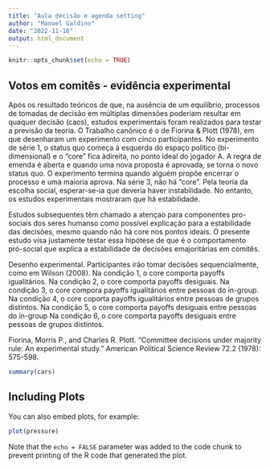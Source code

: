```yaml
---
title: "Aula decisão e agenda setting"
author: "Manoel Galdino"
date: "2022-11-16"
output: html_document
---
```


```r
knitr::opts_chunk$set(echo = TRUE)
```

## Votos em comitês - evidência experimental

Após os resultado teóricos de que, na ausência de um equilíbrio, processos de tomadas de decisão em múltiplas dimensões poderiam resultar em quaquer decisão (caos), estudos experimentais foram realizados para testar a previsão da teoria. O Trabalho canônico é o de Fiorina & Plott (1978), em que desenharam um experimento com cinco participantes. No experimento de série 1, o status quo começa à esquerda do espaço político (bi-dimensional) e o "core" fica àdireita, no ponto ideal do jogador A. A regra de emenda é aberta e quando uma nova proposta é aprovada, se torna o novo status quo. O experimento termina quando alguém propõe encerrar o processo e uma maioria aprova. Na série 3, não há "core". Pela teoria da escolha social, esperar-se-ia que deveria haver instabilidade. No entanto, os estudos experimentais mostraram que há estabilidade.

Estudos subsequentes têm chamado a atençao para componentes pro-sociais dos seres humanso como possível explicação para a estabilidade das decisões, mesmo quando não há core nos pontos ideais. O presente estudo visa justamente testar essa hipótese de que é o comportamento pró-social que explica a estabilidade de decisões emajoritárias em comitês. 

Desenho experimental. 
Participantes irão tomar decisões sequencialmente, como em Wilson (2008).
Na condição 1, o core comporta payoffs igualitários.
Na condição 2, o core comporta payoffs desiguais.
Na condição 3, o core compora payoffs igualitários entre pessoas do in-group.
Na condição 4, o core coporta payoffs igualitários entre pessoas de grupos distintos.
Na condição 5, o core comporta payoffs desiguais entre pessoas do in-group
Na condição 6, o core comporta payoffs desiguais entre pessoas de grupos distintos.

Fiorina, Morris P., and Charles R. Plott. "Committee decisions under majority rule: An experimental study." American Political Science Review 72.2 (1978): 575-598.

```r
summary(cars)
```

## Including Plots

You can also embed plots, for example:

```r
plot(pressure)
```

Note that the `echo = FALSE` parameter was added to the code chunk to prevent printing of the R code that generated the plot.
